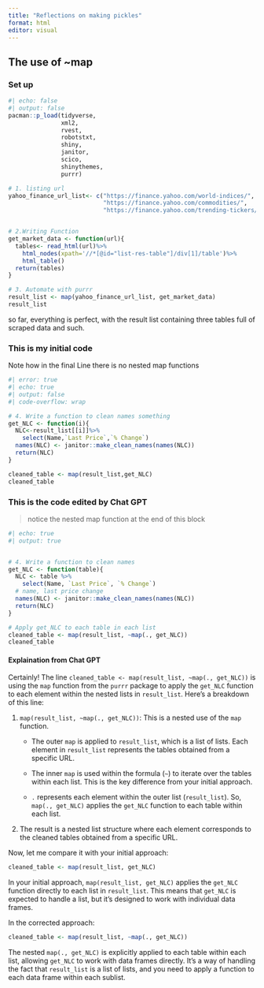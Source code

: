 ```yaml
---
title: "Reflections on making pickles"
format: html
editor: visual
---
```


## The use of \~map

### Set up

```r
#| echo: false
#| output: false
pacman::p_load(tidyverse, 
               xml2, 
               rvest, 
               robotstxt,
               shiny,
               janitor,
               scico,
               shinythemes,
               purrr) 

# 1. listing url
yahoo_finance_url_list<- c("https://finance.yahoo.com/world-indices/",
                           "https://finance.yahoo.com/commodities/",
                           "https://finance.yahoo.com/trending-tickers/")


# 2.Writing Function
get_market_data <- function(url){
  tables<- read_html(url)%>%
    html_nodes(xpath='//*[@id="list-res-table"]/div[1]/table')%>%
    html_table()
  return(tables)
}

# 3. Automate with purrr
result_list <- map(yahoo_finance_url_list, get_market_data)
result_list

```

so far, everything is perfect, with the result list containing three tables full of scraped data and such.

### This is my initial code

Note how in the final Line there is no nested map functions

```r
#| error: true
#| echo: true
#| output: false
#| code-overflow: wrap

# 4. Write a function to clean names something 
get_NLC <- function(i){
  NLC<-result_list[[i]]%>% 
    select(Name,`Last Price`,`% Change`)
  names(NLC) <- janitor::make_clean_names(names(NLC))
  return(NLC)
}

cleaned_table <- map(result_list,get_NLC)
cleaned_table
```

### This is the code edited by Chat GPT

> notice the nested map function at the end of this block

```r
#| echo: true
#| output: true


# 4. Write a function to clean names
get_NLC <- function(table){
  NLC <- table %>% 
    select(Name, `Last Price`, `% Change`)
  # name, last price change
  names(NLC) <- janitor::make_clean_names(names(NLC))
  return(NLC)
}

# Apply get_NLC to each table in each list
cleaned_table <- map(result_list, ~map(., get_NLC))
cleaned_table
```

#### Explaination from Chat GPT

Certainly! The line `cleaned_table <- map(result_list, ~map(., get_NLC))` is using the `map` function from the `purrr` package to apply the `get_NLC` function to each element within the nested lists in `result_list`. Here's a breakdown of this line:

1.  `map(result_list, ~map(., get_NLC))`: This is a nested use of the `map` function.

    -   The outer `map` is applied to `result_list`, which is a list of lists. Each element in `result_list` represents the tables obtained from a specific URL.

    -   The inner `map` is used within the formula (`~`) to iterate over the tables within each list. This is the key difference from your initial approach.

    -   `.` represents each element within the outer list (`result_list`). So, `map(., get_NLC)` applies the `get_NLC` function to each table within each list.

2.  The result is a nested list structure where each element corresponds to the cleaned tables obtained from a specific URL.

Now, let me compare it with your initial approach:

``` r
cleaned_table <- map(result_list, get_NLC)
```

In your initial approach, `map(result_list, get_NLC)` applies the `get_NLC` function directly to each list in `result_list`. This means that `get_NLC` is expected to handle a list, but it's designed to work with individual data frames.

In the corrected approach:

``` r
cleaned_table <- map(result_list, ~map(., get_NLC))
```

The nested `map(., get_NLC)` is explicitly applied to each table within each list, allowing `get_NLC` to work with data frames directly. It's a way of handling the fact that `result_list` is a list of lists, and you need to apply a function to each data frame within each sublist.
